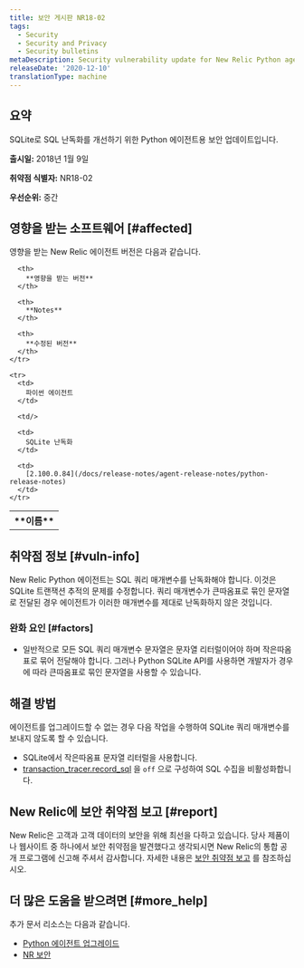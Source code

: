 ```yaml
---
title: 보안 게시판 NR18-02
tags:
  - Security
  - Security and Privacy
  - Security bulletins
metaDescription: Security vulnerability update for New Relic Python agent.
releaseDate: '2020-12-10'
translationType: machine
---
```


## 요약

SQLite로 SQL 난독화를 개선하기 위한 Python 에이전트용 보안 업데이트입니다.

**출시일:** 2018년 1월 9일

**취약점 식별자:** NR18-02

**우선순위:** 중간

## 영향을 받는 소프트웨어 [#affected]

영향을 받는 New Relic 에이전트 버전은 다음과 같습니다.

<table>
  <tbody>
    <tr>
      <th>
        **이름**
      </th>

      <th>
        **영향을 받는 버전**
      </th>

      <th>
        **Notes**
      </th>

      <th>
        **수정된 버전**
      </th>
    </tr>

    <tr>
      <td>
        파이썬 에이전트
      </td>

      <td/>

      <td>
        SQLite 난독화
      </td>

      <td>
        [2.100.0.84](/docs/release-notes/agent-release-notes/python-release-notes)
      </td>
    </tr>
  </tbody>
</table>

## 취약점 정보 [#vuln-info]

New Relic Python 에이전트는 SQL 쿼리 매개변수를 난독화해야 합니다. 이것은 SQLite 트랜잭션 추적의 문제를 수정합니다. 쿼리 매개변수가 큰따옴표로 묶인 문자열로 전달된 경우 에이전트가 이러한 매개변수를 제대로 난독화하지 않은 것입니다.

### 완화 요인 [#factors]

* 일반적으로 모든 SQL 쿼리 매개변수 문자열은 문자열 리터럴이어야 하며 작은따옴표로 묶어 전달해야 합니다. 그러나 Python SQLite API를 사용하면 개발자가 경우에 따라 큰따옴표로 묶인 문자열을 사용할 수 있습니다.

## 해결 방법

에이전트를 업그레이드할 수 없는 경우 다음 작업을 수행하여 SQLite 쿼리 매개변수를 보내지 않도록 할 수 있습니다.

* SQLite에서 작은따옴표 문자열 리터럴을 사용합니다.
* [transaction_tracer.record_sql](/docs/agents/python-agent/configuration/python-agent-configuration#txn-tracer-settings) 을 `off` 으로 구성하여 SQL 수집을 비활성화합니다.

## New Relic에 보안 취약점 보고 [#report]

New Relic은 고객과 고객 데이터의 보안을 위해 최선을 다하고 있습니다. 당사 제품이나 웹사이트 중 하나에서 보안 취약점을 발견했다고 생각되시면 New Relic의 통합 공개 프로그램에 신고해 주셔서 감사합니다. 자세한 내용은 [보안 취약점 보고](/docs/security/new-relic-security/data-privacy/reporting-security-vulnerabilities) 를 참조하십시오.

## 더 많은 도움을 받으려면 [#more_help]

추가 문서 리소스는 다음과 같습니다.

* [Python 에이전트 업그레이드](/docs/agents/python-agent/installation-configuration/upgrade-python-agent)
* [NR 보안](https://newrelic.com/security)